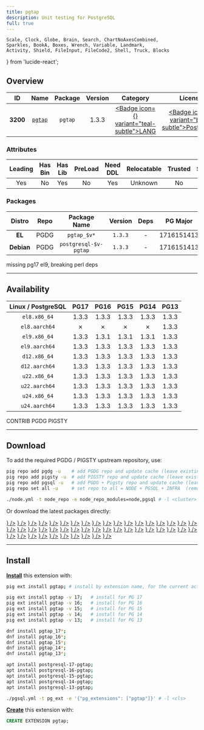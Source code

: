 ```yaml
---
title: pgtap
description: Unit testing for PostgreSQL
full: true
---
```


    Scale, Clock, Globe, Brain, Search, ChartNoAxesCombined,
    Sparkles, BookA, Boxes, Wrench, Variable, Landmark,
    Activity, Shield, FileInput, FileCode2, Shell, Truck, Blocks
} from 'lucide-react';

## Overview

| <TooltipIconButton tooltip="Extension unique identifier" side="top">ID</TooltipIconButton> | <TooltipIconButton tooltip="Extension name" side="top">Name</TooltipIconButton> | <TooltipIconButton tooltip="Package name for installation" side="top">Package</TooltipIconButton> | <TooltipIconButton tooltip="Latest available extension version" side="top">Version</TooltipIconButton> | <TooltipIconButton tooltip="Extension category" side="top">Category</TooltipIconButton> | <TooltipIconButton tooltip="Open source license" side="top">License</TooltipIconButton> | <TooltipIconButton tooltip="Programming language" side="top">Lang</TooltipIconButton> |
|:--------:|:--------:|:----------:|:--------------:|:---------------------------------------:|:------------------------------------------------------:|:----:|
| **3200** | [`pgtap`](https://github.com/theory/pgtap) | `pgtap` | 1.3.3 | <a href="/ext/lang" className="no-underline"><Badge icon={<BookA />} variant="teal-subtle">LANG</Badge></a> | <a href="/ext/list/license#postgresql" className="no-underline"><Badge icon={<Scale />} variant="blue-subtle">PostgreSQL</Badge></a> | <a href="/ext/list/lang#c"><Badge icon={<FileCode2 />} variant="blue-subtle">C</Badge></a> |

### Attributes

| <TooltipIconButton tooltip="The Primary Leading extension in the Package" side="top">Leading</TooltipIconButton> | <TooltipIconButton tooltip="Contains binary utils" side="top">Has Bin</TooltipIconButton> | <TooltipIconButton tooltip="Contains .so shared library files" side="top">Has Lib</TooltipIconButton> | <TooltipIconButton tooltip="Requires preloading via shared_preload_libraries" side="top">PreLoad</TooltipIconButton> | <TooltipIconButton tooltip="Requires CREATE EXTENSION DDL command" side="top">Need DDL</TooltipIconButton> | <TooltipIconButton tooltip="Can be installed in any schema" side="top">Relocatable</TooltipIconButton> | <TooltipIconButton tooltip="Can be created by non-superuser" side="top">Trusted</TooltipIconButton> | <TooltipIconButton tooltip="Schemas used by this extension" side="top">Schemas</TooltipIconButton> |
|:-------:|:-------:|:-------:|:-------:|:--------:|:-----------:|:-------:|:-------:|
| Yes | No | Yes | No | Yes | Unknown | No | - |

### Packages

| <TooltipIconButton tooltip="Linux distribution family, EL or Debian" side="top">Distro</TooltipIconButton> | <TooltipIconButton tooltip="Package repository" side="top">Repo</TooltipIconButton> | <TooltipIconButton tooltip="The RPM/DEB Package Name Pattern (replace $v with real pg major)" side="top">Package Name</TooltipIconButton> | <TooltipIconButton tooltip="Latest package version" side="top">Version</TooltipIconButton> | <TooltipIconButton tooltip="RPM/DEB Package dependencies" side="top">Deps</TooltipIconButton> | <TooltipIconButton tooltip="Available in these PostgreSQL Major Versions" side="top">PG Major</TooltipIconButton> |
|:----------:|:--------:|:------------------------:|:-----------:|:------------:|:------------------:|
|   **EL**   | <Badge variant="blue-subtle"><span className="font-bold">PGDG</span></Badge> | `pgtap_$v*` | `1.3.3` | - | <Badge variant="green-subtle">17</Badge><Badge variant="green-subtle">16</Badge><Badge variant="green-subtle">15</Badge><Badge variant="green-subtle">14</Badge><Badge variant="green-subtle">13</Badge> |
| **Debian** | <Badge variant="blue-subtle"><span className="font-bold">PGDG</span></Badge> | `postgresql-$v-pgtap` | `1.3.3` | - | <Badge variant="green-subtle">17</Badge><Badge variant="green-subtle">16</Badge><Badge variant="green-subtle">15</Badge><Badge variant="green-subtle">14</Badge><Badge variant="green-subtle">13</Badge> |


<Callout title="Comments" type="info">
    missing pg17 el9, breaking perl deps
</Callout>


------

## Availability

| <TooltipIconButton tooltip="Linux Distro Arch / PostgreSQL Major Version" side="top">Linux / PostgreSQL </TooltipIconButton> | **PG17** | **PG16** | **PG15** | **PG14** | **PG13** |
|:-----:|:-----:|:-----:|:-----:|:-----:|:-----:|
| `el8.x86_64` | <Badge variant="blue-subtle">1.3.3</Badge> | <Badge variant="blue-subtle">1.3.3</Badge> | <Badge variant="blue-subtle">1.3.3</Badge> | <Badge variant="blue-subtle">1.3.3</Badge> | <Badge variant="blue-subtle">1.3.3</Badge> |
| `el8.aarch64` | <Badge variant="red-subtle">✗</Badge> | <Badge variant="red-subtle">✗</Badge> | <Badge variant="red-subtle">✗</Badge> | <Badge variant="red-subtle">✗</Badge> | <Badge variant="blue-subtle">1.3.3</Badge> |
| `el9.x86_64` | <Badge variant="blue-subtle">1.3.3</Badge> | <Badge variant="blue-subtle">1.3.1</Badge> | <Badge variant="blue-subtle">1.3.1</Badge> | <Badge variant="blue-subtle">1.3.1</Badge> | <Badge variant="blue-subtle">1.3.3</Badge> |
| `el9.aarch64` | <Badge variant="blue-subtle">1.3.3</Badge> | <Badge variant="blue-subtle">1.3.3</Badge> | <Badge variant="blue-subtle">1.3.3</Badge> | <Badge variant="blue-subtle">1.3.3</Badge> | <Badge variant="blue-subtle">1.3.3</Badge> |
| `d12.x86_64` | <Badge variant="blue-subtle">1.3.3</Badge> | <Badge variant="blue-subtle">1.3.3</Badge> | <Badge variant="blue-subtle">1.3.3</Badge> | <Badge variant="blue-subtle">1.3.3</Badge> | <Badge variant="blue-subtle">1.3.3</Badge> |
| `d12.aarch64` | <Badge variant="blue-subtle">1.3.3</Badge> | <Badge variant="blue-subtle">1.3.3</Badge> | <Badge variant="blue-subtle">1.3.3</Badge> | <Badge variant="blue-subtle">1.3.3</Badge> | <Badge variant="blue-subtle">1.3.3</Badge> |
| `u22.x86_64` | <Badge variant="blue-subtle">1.3.3</Badge> | <Badge variant="blue-subtle">1.3.3</Badge> | <Badge variant="blue-subtle">1.3.3</Badge> | <Badge variant="blue-subtle">1.3.3</Badge> | <Badge variant="blue-subtle">1.3.3</Badge> |
| `u22.aarch64` | <Badge variant="blue-subtle">1.3.3</Badge> | <Badge variant="blue-subtle">1.3.3</Badge> | <Badge variant="blue-subtle">1.3.3</Badge> | <Badge variant="blue-subtle">1.3.3</Badge> | <Badge variant="blue-subtle">1.3.3</Badge> |
| `u24.x86_64` | <Badge variant="blue-subtle">1.3.3</Badge> | <Badge variant="blue-subtle">1.3.3</Badge> | <Badge variant="blue-subtle">1.3.3</Badge> | <Badge variant="blue-subtle">1.3.3</Badge> | <Badge variant="blue-subtle">1.3.3</Badge> |
| `u24.aarch64` | <Badge variant="blue-subtle">1.3.3</Badge> | <Badge variant="blue-subtle">1.3.3</Badge> | <Badge variant="blue-subtle">1.3.3</Badge> | <Badge variant="blue-subtle">1.3.3</Badge> | <Badge variant="blue-subtle">1.3.3</Badge> |

<Badge variant="green-subtle"><span className="font-black">CONTRIB</span></Badge> <Badge variant="blue-subtle"><span className="font-black">PGDG</span></Badge> <Badge variant="amber-subtle"><span className="font-black">PIGSTY</span></Badge>

------

## Download

To add the required PGDG / PIGSTY upstream repository, use:

```bash tab="pig"
pig repo add pgdg -u    # add PGDG repo and update cache (leave existing repos)
pig repo add pigsty -u  # add PIGSTY repo and update cache (leave existing repos)
pig repo add pgsql -u   # add PGDG + Pigsty repo and update cache (leave existing repos)
pig repo set all -u     # set repo to all = NODE + PGSQL + INFRA  (remove existing repos)
```
```bash tab="pigsty"
./node.yml -t node_repo -e node_repo_modules=node,pgsql # -l <cluster>
```

Or download the latest packages directly:

<Files>
    <Folder name="el8.x86_64">
        <a href="https://download.postgresql.org/pub/repos/yum/17/redhat/rhel-8-x86_64/pgtap_17-1.3.3-1PGDG.rhel8.noarch.rpm"><File name="pgtap_17-1.3.3-1PGDG.rhel8.noarch.rpm" icon={<Package className="text-emerald-500" />} /></a>
        <a href="https://download.postgresql.org/pub/repos/yum/16/redhat/rhel-8-x86_64/pgtap_16-1.3.3-1PGDG.rhel8.noarch.rpm"><File name="pgtap_16-1.3.3-1PGDG.rhel8.noarch.rpm" icon={<Package className="text-emerald-500" />} /></a>
        <a href="https://download.postgresql.org/pub/repos/yum/15/redhat/rhel-8-x86_64/pgtap_15-1.3.3-1PGDG.rhel8.noarch.rpm"><File name="pgtap_15-1.3.3-1PGDG.rhel8.noarch.rpm" icon={<Package className="text-emerald-500" />} /></a>
        <a href="https://download.postgresql.org/pub/repos/yum/14/redhat/rhel-8-x86_64/pgtap_14-1.3.3-1PGDG.rhel8.noarch.rpm"><File name="pgtap_14-1.3.3-1PGDG.rhel8.noarch.rpm" icon={<Package className="text-emerald-500" />} /></a>
        <a href="https://download.postgresql.org/pub/repos/yum/13/redhat/rhel-8-x86_64/pgtap_13-1.3.3-1PGDG.rhel8.noarch.rpm"><File name="pgtap_13-1.3.3-1PGDG.rhel8.noarch.rpm" icon={<Package className="text-emerald-500" />} /></a>
    </Folder>
    <Folder name="el8.aarch64">
        <a href="https://download.postgresql.org/pub/repos/yum/13/redhat/rhel-8-aarch64/pgtap_13-1.3.3-1PGDG.rhel8.noarch.rpm"><File name="pgtap_13-1.3.3-1PGDG.rhel8.noarch.rpm" icon={<Package className="text-orange-500" />} /></a>
    </Folder>
    <Folder name="el9.x86_64">
        <a href="https://download.postgresql.org/pub/repos/yum/17/redhat/rhel-9-x86_64/pgtap_17-1.3.3-1PGDG.rhel9.noarch.rpm"><File name="pgtap_17-1.3.3-1PGDG.rhel9.noarch.rpm" icon={<Package className="text-emerald-500" />} /></a>
        <a href="https://download.postgresql.org/pub/repos/yum/16/redhat/rhel-9-x86_64/pgtap_16-1.3.1-1PGDG.rhel9.x86_64.rpm"><File name="pgtap_16-1.3.1-1PGDG.rhel9.x86_64.rpm" icon={<Package className="text-emerald-500" />} /></a>
        <a href="https://download.postgresql.org/pub/repos/yum/15/redhat/rhel-9-x86_64/pgtap_15-1.3.1-1PGDG.rhel9.x86_64.rpm"><File name="pgtap_15-1.3.1-1PGDG.rhel9.x86_64.rpm" icon={<Package className="text-emerald-500" />} /></a>
        <a href="https://download.postgresql.org/pub/repos/yum/14/redhat/rhel-9-x86_64/pgtap_14-1.3.1-1PGDG.rhel9.x86_64.rpm"><File name="pgtap_14-1.3.1-1PGDG.rhel9.x86_64.rpm" icon={<Package className="text-emerald-500" />} /></a>
        <a href="https://download.postgresql.org/pub/repos/yum/13/redhat/rhel-9-x86_64/pgtap_13-1.3.3-1PGDG.rhel9.noarch.rpm"><File name="pgtap_13-1.3.3-1PGDG.rhel9.noarch.rpm" icon={<Package className="text-emerald-500" />} /></a>
    </Folder>
    <Folder name="el9.aarch64">
        <a href="https://download.postgresql.org/pub/repos/yum/17/redhat/rhel-9-aarch64/pgtap_17-1.3.3-1PGDG.rhel9.noarch.rpm"><File name="pgtap_17-1.3.3-1PGDG.rhel9.noarch.rpm" icon={<Package className="text-orange-500" />} /></a>
        <a href="https://download.postgresql.org/pub/repos/yum/16/redhat/rhel-9-aarch64/pgtap_16-1.3.3-1PGDG.rhel9.noarch.rpm"><File name="pgtap_16-1.3.3-1PGDG.rhel9.noarch.rpm" icon={<Package className="text-orange-500" />} /></a>
        <a href="https://download.postgresql.org/pub/repos/yum/15/redhat/rhel-9-aarch64/pgtap_15-1.3.3-1PGDG.rhel9.noarch.rpm"><File name="pgtap_15-1.3.3-1PGDG.rhel9.noarch.rpm" icon={<Package className="text-orange-500" />} /></a>
        <a href="https://download.postgresql.org/pub/repos/yum/14/redhat/rhel-9-aarch64/pgtap_14-1.3.3-1PGDG.rhel9.noarch.rpm"><File name="pgtap_14-1.3.3-1PGDG.rhel9.noarch.rpm" icon={<Package className="text-orange-500" />} /></a>
        <a href="https://download.postgresql.org/pub/repos/yum/13/redhat/rhel-9-aarch64/pgtap_13-1.3.3-1PGDG.rhel9.noarch.rpm"><File name="pgtap_13-1.3.3-1PGDG.rhel9.noarch.rpm" icon={<Package className="text-orange-500" />} /></a>
    </Folder>
    <Folder name="d12.x86_64">
        <a href="https://apt.postgresql.org/pub/repos/apt/pool/main/p/pgtap/postgresql-17-pgtap_1.3.3-3.pgdg120+1_all.deb"><File name="postgresql-17-pgtap_1.3.3-3.pgdg120+1_all.deb" icon={<Box className="text-emerald-500" />} /></a>
        <a href="https://apt.postgresql.org/pub/repos/apt/pool/main/p/pgtap/postgresql-16-pgtap_1.3.3-3.pgdg120+1_all.deb"><File name="postgresql-16-pgtap_1.3.3-3.pgdg120+1_all.deb" icon={<Box className="text-emerald-500" />} /></a>
        <a href="https://apt.postgresql.org/pub/repos/apt/pool/main/p/pgtap/postgresql-15-pgtap_1.3.3-3.pgdg120+1_all.deb"><File name="postgresql-15-pgtap_1.3.3-3.pgdg120+1_all.deb" icon={<Box className="text-emerald-500" />} /></a>
        <a href="https://apt.postgresql.org/pub/repos/apt/pool/main/p/pgtap/postgresql-14-pgtap_1.3.3-3.pgdg120+1_all.deb"><File name="postgresql-14-pgtap_1.3.3-3.pgdg120+1_all.deb" icon={<Box className="text-emerald-500" />} /></a>
        <a href="https://apt.postgresql.org/pub/repos/apt/pool/main/p/pgtap/postgresql-13-pgtap_1.3.3-3.pgdg120+1_all.deb"><File name="postgresql-13-pgtap_1.3.3-3.pgdg120+1_all.deb" icon={<Box className="text-emerald-500" />} /></a>
    </Folder>
    <Folder name="d12.aarch64">
        <a href="https://apt.postgresql.org/pub/repos/apt/pool/main/p/pgtap/postgresql-17-pgtap_1.3.3-3.pgdg120+1_all.deb"><File name="postgresql-17-pgtap_1.3.3-3.pgdg120+1_all.deb" icon={<Box className="text-orange-500" />} /></a>
        <a href="https://apt.postgresql.org/pub/repos/apt/pool/main/p/pgtap/postgresql-16-pgtap_1.3.3-3.pgdg120+1_all.deb"><File name="postgresql-16-pgtap_1.3.3-3.pgdg120+1_all.deb" icon={<Box className="text-orange-500" />} /></a>
        <a href="https://apt.postgresql.org/pub/repos/apt/pool/main/p/pgtap/postgresql-15-pgtap_1.3.3-3.pgdg120+1_all.deb"><File name="postgresql-15-pgtap_1.3.3-3.pgdg120+1_all.deb" icon={<Box className="text-orange-500" />} /></a>
        <a href="https://apt.postgresql.org/pub/repos/apt/pool/main/p/pgtap/postgresql-14-pgtap_1.3.3-3.pgdg120+1_all.deb"><File name="postgresql-14-pgtap_1.3.3-3.pgdg120+1_all.deb" icon={<Box className="text-orange-500" />} /></a>
        <a href="https://apt.postgresql.org/pub/repos/apt/pool/main/p/pgtap/postgresql-13-pgtap_1.3.3-3.pgdg120+1_all.deb"><File name="postgresql-13-pgtap_1.3.3-3.pgdg120+1_all.deb" icon={<Box className="text-orange-500" />} /></a>
    </Folder>
    <Folder name="u22.x86_64">
        <a href="https://apt.postgresql.org/pub/repos/apt/pool/main/p/pgtap/postgresql-17-pgtap_1.3.3-3.pgdg22.04+1_all.deb"><File name="postgresql-17-pgtap_1.3.3-3.pgdg22.04+1_all.deb" icon={<Box className="text-emerald-500" />} /></a>
        <a href="https://apt.postgresql.org/pub/repos/apt/pool/main/p/pgtap/postgresql-16-pgtap_1.3.3-3.pgdg22.04+1_all.deb"><File name="postgresql-16-pgtap_1.3.3-3.pgdg22.04+1_all.deb" icon={<Box className="text-emerald-500" />} /></a>
        <a href="https://apt.postgresql.org/pub/repos/apt/pool/main/p/pgtap/postgresql-15-pgtap_1.3.3-3.pgdg22.04+1_all.deb"><File name="postgresql-15-pgtap_1.3.3-3.pgdg22.04+1_all.deb" icon={<Box className="text-emerald-500" />} /></a>
        <a href="https://apt.postgresql.org/pub/repos/apt/pool/main/p/pgtap/postgresql-14-pgtap_1.3.3-3.pgdg22.04+1_all.deb"><File name="postgresql-14-pgtap_1.3.3-3.pgdg22.04+1_all.deb" icon={<Box className="text-emerald-500" />} /></a>
        <a href="https://apt.postgresql.org/pub/repos/apt/pool/main/p/pgtap/postgresql-13-pgtap_1.3.3-3.pgdg22.04+1_all.deb"><File name="postgresql-13-pgtap_1.3.3-3.pgdg22.04+1_all.deb" icon={<Box className="text-emerald-500" />} /></a>
    </Folder>
    <Folder name="u22.aarch64">
        <a href="https://apt.postgresql.org/pub/repos/apt/pool/main/p/pgtap/postgresql-17-pgtap_1.3.3-3.pgdg22.04+1_all.deb"><File name="postgresql-17-pgtap_1.3.3-3.pgdg22.04+1_all.deb" icon={<Box className="text-orange-500" />} /></a>
        <a href="https://apt.postgresql.org/pub/repos/apt/pool/main/p/pgtap/postgresql-16-pgtap_1.3.3-3.pgdg22.04+1_all.deb"><File name="postgresql-16-pgtap_1.3.3-3.pgdg22.04+1_all.deb" icon={<Box className="text-orange-500" />} /></a>
        <a href="https://apt.postgresql.org/pub/repos/apt/pool/main/p/pgtap/postgresql-15-pgtap_1.3.3-3.pgdg22.04+1_all.deb"><File name="postgresql-15-pgtap_1.3.3-3.pgdg22.04+1_all.deb" icon={<Box className="text-orange-500" />} /></a>
        <a href="https://apt.postgresql.org/pub/repos/apt/pool/main/p/pgtap/postgresql-14-pgtap_1.3.3-3.pgdg22.04+1_all.deb"><File name="postgresql-14-pgtap_1.3.3-3.pgdg22.04+1_all.deb" icon={<Box className="text-orange-500" />} /></a>
        <a href="https://apt.postgresql.org/pub/repos/apt/pool/main/p/pgtap/postgresql-13-pgtap_1.3.3-3.pgdg22.04+1_all.deb"><File name="postgresql-13-pgtap_1.3.3-3.pgdg22.04+1_all.deb" icon={<Box className="text-orange-500" />} /></a>
    </Folder>
    <Folder name="u24.x86_64">
        <a href="https://apt.postgresql.org/pub/repos/apt/pool/main/p/pgtap/postgresql-17-pgtap_1.3.3-3.pgdg24.04+1_all.deb"><File name="postgresql-17-pgtap_1.3.3-3.pgdg24.04+1_all.deb" icon={<Box className="text-emerald-500" />} /></a>
        <a href="https://apt.postgresql.org/pub/repos/apt/pool/main/p/pgtap/postgresql-16-pgtap_1.3.3-3.pgdg24.04+1_all.deb"><File name="postgresql-16-pgtap_1.3.3-3.pgdg24.04+1_all.deb" icon={<Box className="text-emerald-500" />} /></a>
        <a href="https://apt.postgresql.org/pub/repos/apt/pool/main/p/pgtap/postgresql-15-pgtap_1.3.3-3.pgdg24.04+1_all.deb"><File name="postgresql-15-pgtap_1.3.3-3.pgdg24.04+1_all.deb" icon={<Box className="text-emerald-500" />} /></a>
        <a href="https://apt.postgresql.org/pub/repos/apt/pool/main/p/pgtap/postgresql-14-pgtap_1.3.3-3.pgdg24.04+1_all.deb"><File name="postgresql-14-pgtap_1.3.3-3.pgdg24.04+1_all.deb" icon={<Box className="text-emerald-500" />} /></a>
        <a href="https://apt.postgresql.org/pub/repos/apt/pool/main/p/pgtap/postgresql-13-pgtap_1.3.3-3.pgdg24.04+1_all.deb"><File name="postgresql-13-pgtap_1.3.3-3.pgdg24.04+1_all.deb" icon={<Box className="text-emerald-500" />} /></a>
    </Folder>
    <Folder name="u24.aarch64">
        <a href="https://apt.postgresql.org/pub/repos/apt/pool/main/p/pgtap/postgresql-17-pgtap_1.3.3-3.pgdg24.04+1_all.deb"><File name="postgresql-17-pgtap_1.3.3-3.pgdg24.04+1_all.deb" icon={<Box className="text-orange-500" />} /></a>
        <a href="https://apt.postgresql.org/pub/repos/apt/pool/main/p/pgtap/postgresql-16-pgtap_1.3.3-3.pgdg24.04+1_all.deb"><File name="postgresql-16-pgtap_1.3.3-3.pgdg24.04+1_all.deb" icon={<Box className="text-orange-500" />} /></a>
        <a href="https://apt.postgresql.org/pub/repos/apt/pool/main/p/pgtap/postgresql-15-pgtap_1.3.3-3.pgdg24.04+1_all.deb"><File name="postgresql-15-pgtap_1.3.3-3.pgdg24.04+1_all.deb" icon={<Box className="text-orange-500" />} /></a>
        <a href="https://apt.postgresql.org/pub/repos/apt/pool/main/p/pgtap/postgresql-14-pgtap_1.3.3-3.pgdg24.04+1_all.deb"><File name="postgresql-14-pgtap_1.3.3-3.pgdg24.04+1_all.deb" icon={<Box className="text-orange-500" />} /></a>
        <a href="https://apt.postgresql.org/pub/repos/apt/pool/main/p/pgtap/postgresql-13-pgtap_1.3.3-3.pgdg24.04+1_all.deb"><File name="postgresql-13-pgtap_1.3.3-3.pgdg24.04+1_all.deb" icon={<Box className="text-orange-500" />} /></a>
    </Folder>
</Files>

------

## Install

[**Install**](/docs/pgsql/extension/install) this extension with:

```bash tab="pig"
pig ext install pgtap; # install by extension name, for the current active PG version

pig ext install pgtap -v 17;   # install for PG 17
pig ext install pgtap -v 16;   # install for PG 16
pig ext install pgtap -v 15;   # install for PG 15
pig ext install pgtap -v 14;   # install for PG 14
pig ext install pgtap -v 13;   # install for PG 13
```
```bash tab="yum" 
dnf install pgtap_17*;
dnf install pgtap_16*;
dnf install pgtap_15*;
dnf install pgtap_14*;
dnf install pgtap_13*;
```
```bash tab="apt" 
apt install postgresql-17-pgtap;
apt install postgresql-16-pgtap;
apt install postgresql-15-pgtap;
apt install postgresql-14-pgtap;
apt install postgresql-13-pgtap;
```
```bash tab="ansible"
./pgsql.yml -t pg_ext -e '{"pg_extensions": ["pgtap"]}' # -l <cls>
```

[**Create**](/docs/pgsql/extension/create) this extension with:

```sql
CREATE EXTENSION pgtap;
```


